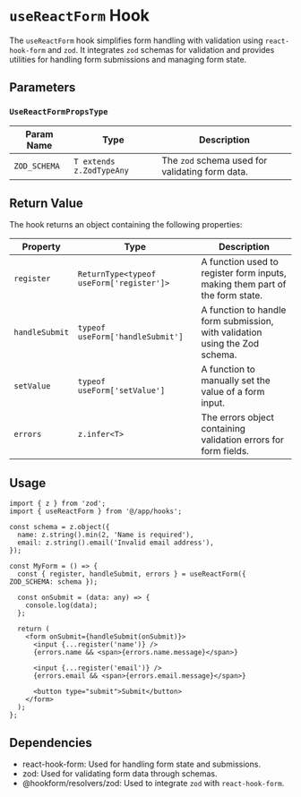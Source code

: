 # `useReactForm` Hook

The `useReactForm` hook simplifies form handling with validation using `react-hook-form` and `zod`. It integrates `zod` schemas for validation and provides utilities for handling form submissions and managing form state.

## Parameters

### `UseReactFormPropsType`
| Param Name     | Type                      | Description                                                     |
|----------------|---------------------------|-----------------------------------------------------------------|
| `ZOD_SCHEMA`   | `T extends z.ZodTypeAny`   | The `zod` schema used for validating form data.                 |

## Return Value

The hook returns an object containing the following properties:

| Property        | Type                              | Description                                                                 |
|-----------------|-----------------------------------|-----------------------------------------------------------------------------|
| `register`      | `ReturnType<typeof useForm['register']>` | A function used to register form inputs, making them part of the form state. |
| `handleSubmit`  | `typeof useForm['handleSubmit']`  | A function to handle form submission, with validation using the Zod schema. |
| `setValue`      | `typeof useForm['setValue']`      | A function to manually set the value of a form input.                       |
| `errors`        | `z.infer<T>`                      | The errors object containing validation errors for form fields.             |

## Usage

```tsx
import { z } from 'zod';
import { useReactForm } from '@/app/hooks';

const schema = z.object({
  name: z.string().min(2, 'Name is required'),
  email: z.string().email('Invalid email address'),
});

const MyForm = () => {
  const { register, handleSubmit, errors } = useReactForm({ ZOD_SCHEMA: schema });

  const onSubmit = (data: any) => {
    console.log(data);
  };

  return (
    <form onSubmit={handleSubmit(onSubmit)}>
      <input {...register('name')} />
      {errors.name && <span>{errors.name.message}</span>}

      <input {...register('email')} />
      {errors.email && <span>{errors.email.message}</span>}

      <button type="submit">Submit</button>
    </form>
  );
};
```
## Dependencies

- react-hook-form: Used for handling form state and submissions.
- zod: Used for validating form data through schemas.
- @hookform/resolvers/zod: Used to integrate `zod` with `react-hook-form`.